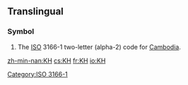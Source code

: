 {{also|kh|Kh|kH|.kh}}
==Translingual==

===Symbol===
{{head|mul|symbol}}
# The [[ISO]] 3166-1 two-letter (alpha-2) code for [[Cambodia]].

[[Category:ISO 3166-1]]

[[zh-min-nan:KH]]
[[cs:KH]]
[[fr:KH]]
[[io:KH]]